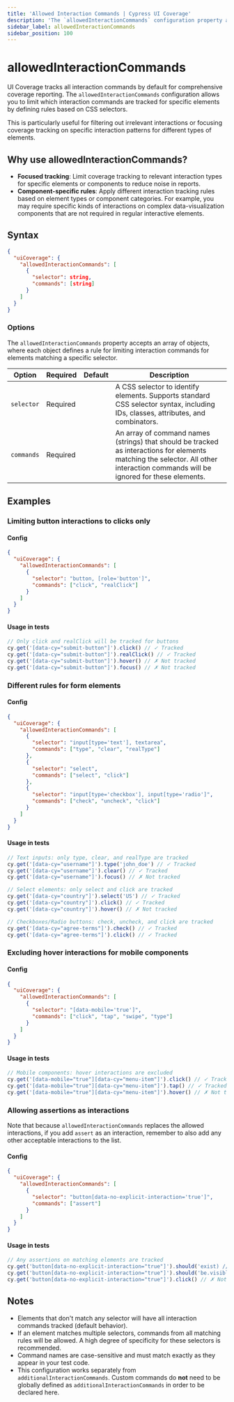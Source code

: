 ```yaml
---
title: 'Allowed Interaction Commands | Cypress UI Coverage'
description: 'The `allowedInteractionCommands` configuration property allows users to limit the interaction commands that are tracked for specific elements in UI Coverage.'
sidebar_label: allowedInteractionCommands
sidebar_position: 100
---
```


<ProductHeading product="ui-coverage" />

# allowedInteractionCommands

UI Coverage tracks all interaction commands by default for comprehensive coverage reporting. The `allowedInteractionCommands` configuration allows you to limit which interaction commands are tracked for specific elements by defining rules based on CSS selectors.

This is particularly useful for filtering out irrelevant interactions or focusing coverage tracking on specific interaction patterns for different types of elements.

## Why use allowedInteractionCommands?

- **Focused tracking**: Limit coverage tracking to relevant interaction types for specific elements or components to reduce noise in reports.
- **Component-specific rules**: Apply different interaction tracking rules based on element types or component categories. For example, you may require specific kinds of interactions on complex data-visualization components that are not required in regular interactive elements.

## Syntax

```json
{
  "uiCoverage": {
    "allowedInteractionCommands": [
      {
        "selector": string,
        "commands": [string]
      }
    ]
  }
}
```

### Options

The `allowedInteractionCommands` property accepts an array of objects, where each object defines a rule for limiting interaction commands for elements matching a specific selector.

| Option     | Required | Default | Description                                                                                                                                                                       |
| ---------- | -------- | ------- | --------------------------------------------------------------------------------------------------------------------------------------------------------------------------------- |
| `selector` | Required |         | A CSS selector to identify elements. Supports standard CSS selector syntax, including IDs, classes, attributes, and combinators.                                                  |
| `commands` | Required |         | An array of command names (strings) that should be tracked as interactions for elements matching the selector. All other interaction commands will be ignored for these elements. |

## Examples

### Limiting button interactions to clicks only

#### Config

```json
{
  "uiCoverage": {
    "allowedInteractionCommands": [
      {
        "selector": "button, [role='button']",
        "commands": ["click", "realClick"]
      }
    ]
  }
}
```

#### Usage in tests

```javascript
// Only click and realClick will be tracked for buttons
cy.get('[data-cy="submit-button"]').click() // ✓ Tracked
cy.get('[data-cy="submit-button"]').realClick() // ✓ Tracked
cy.get('[data-cy="submit-button"]').hover() // ✗ Not tracked
cy.get('[data-cy="submit-button"]').focus() // ✗ Not tracked
```

### Different rules for form elements

#### Config

```json
{
  "uiCoverage": {
    "allowedInteractionCommands": [
      {
        "selector": "input[type='text'], textarea",
        "commands": ["type", "clear", "realType"]
      },
      {
        "selector": "select",
        "commands": ["select", "click"]
      },
      {
        "selector": "input[type='checkbox'], input[type='radio']",
        "commands": ["check", "uncheck", "click"]
      }
    ]
  }
}
```

#### Usage in tests

```javascript
// Text inputs: only type, clear, and realType are tracked
cy.get('[data-cy="username"]').type('john_doe') // ✓ Tracked
cy.get('[data-cy="username"]').clear() // ✓ Tracked
cy.get('[data-cy="username"]').focus() // ✗ Not tracked

// Select elements: only select and click are tracked
cy.get('[data-cy="country"]').select('US') // ✓ Tracked
cy.get('[data-cy="country"]').click() // ✓ Tracked
cy.get('[data-cy="country"]').hover() // ✗ Not tracked

// Checkboxes/Radio buttons: check, uncheck, and click are tracked
cy.get('[data-cy="agree-terms"]').check() // ✓ Tracked
cy.get('[data-cy="agree-terms"]').click() // ✓ Tracked
```

### Excluding hover interactions for mobile components

#### Config

```json
{
  "uiCoverage": {
    "allowedInteractionCommands": [
      {
        "selector": "[data-mobile='true']",
        "commands": ["click", "tap", "swipe", "type"]
      }
    ]
  }
}
```

#### Usage in tests

```javascript
// Mobile components: hover interactions are excluded
cy.get('[data-mobile="true"][data-cy="menu-item"]').click() // ✓ Tracked
cy.get('[data-mobile="true"][data-cy="menu-item"]').tap() // ✓ Tracked
cy.get('[data-mobile="true"][data-cy="menu-item"]').hover() // ✗ Not tracked
```

### Allowing assertions as interactions

Note that because `allowedInteractionCommands` replaces the allowed interactions, if you add `assert` as an interaction, remember to also add any other acceptable interactions to the list.

#### Config

```json
{
  "uiCoverage": {
    "allowedInteractionCommands": [
      {
        "selector": "button[data-no-explicit-interaction='true']",
        "commands": ["assert"]
      }
    ]
  }
}
```

#### Usage in tests

```javascript
// Any assertions on matching elements are tracked
cy.get('button[data-no-explicit-interaction="true"]').should('exist) // ✓ Tracked
cy.get('button[data-no-explicit-interaction="true"]').should('be.visible) // ✓ Tracked
cy.get('button[data-no-explicit-interaction="true"]').click() // ✗ Not tracked
```

## Notes

- Elements that don't match any selector will have all interaction commands tracked (default behavior).
- If an element matches multiple selectors, commands from all matching rules will be allowed. A high degree of specificity for these selectors is recommended.
- Command names are case-sensitive and must match exactly as they appear in your test code.
- This configuration works separately from `additionalInteractionCommands`. Custom commands do **not** need to be globally defined as `additionalInteractionCommands` in order to be declared here.
